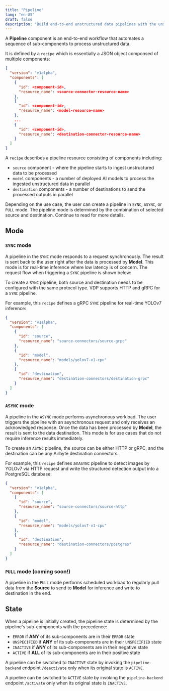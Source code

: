 ```yaml
---
title: "Pipeline"
lang: "en-US"
draft: false
description: "Build end-to-end unstructured data pipelines with the unstructured data ETL tool VDP https://github.com/instill-ai/vdp"
---
```


A **Pipeline** component is an end-to-end workflow that automates a sequence of sub-components to process unstructured data.

It is defined by a `recipe` which is essentially a JSON object componsed of multiple components:

```json
{
  "version": "v1alpha",
  "components": [
    {
      "id": <component-id>,
      "resource_name": <source-connector-resource-name>
    },
    {
      "id": <component-id>,
      "resource_name": <model-resource-name>
    },
    ...
    {
      "id": <component-id>,
      "resource_name": <destination-connector-resource-name>
    }
  ]
}
```

A `recipe` describes a pipeline resource consisting of components including:

- `source` component - where the pipeline starts to ingest unstructured data to be processed
- `model` components - a number of deployed AI models to process the ingested unstructured data in parallel
- `destination` components - a number of destinations to send the processed outputs in parallel

Depending on the use case, the user can create a pipeline in `SYNC`, `ASYNC`, or `PULL` mode. The pipeline mode is determined by the combination of selected source and destination. Continue to read for more details.

## Mode

### `SYNC` mode

A pipeline in the `SYNC` mode responds to a request synchronously. The result is sent back to the user right after the data is processed by **Model**. This mode is for real-time inference where low latency is of concern.
The request flow when triggering a `SYNC` pipeline is shown below:

<ZoomableImg
  src="/docs-assets/core-concepts/sync.svg"
  alt="SYNC pipeline mode"
/>

To create a `SYNC` pipeline, both source and destination needs to be configured with the same protocol type. VDP supports HTTP and gRPC for a `SYNC` pipeline.

For example, this `recipe` defines a gRPC `SYNC` pipeline for real-time YOLOv7 inference:

```json
{
  "version": "v1alpha",
  "components": [
    {
      "id": "source",
      "resource_name": "source-connectors/source-grpc"
    },
    {
      "id": "model",
      "resource_name": "models/yolov7-v1-cpu"
    },
    {
      "id": "destination",
      "resource_name": "destination-connectors/destination-grpc"
    }
  ]
}
```

### `ASYNC` mode

A pipeline in the `ASYNC` mode performs asynchronous workload. The user triggers the pipeline with an asynchronous request and only receives an acknowledged response.
Once the data has been processed by **Model**, the result is sent to the data destination. This mode is for use cases that do not require inference results immediately.

<ZoomableImg
  src="/docs-assets/core-concepts/async.svg"
  alt="ASYNC pipeline mode"
/>

To create an `ASYNC` pipeline, the source can be either HTTP or gRPC, and the destination can be any Airbyte destination connectors.

For example, this `recipe` defines an`ASYNC` pipeline to detect images by YOLOv7 via HTTP request and write the structured detection output into a PostgreSQL database:

```json
{
  "version": "v1alpha",
  "components": [
    {
      "id": "source",
      "resource_name": "source-connectors/source-http"
    },
    {
      "id": "model",
      "resource_name": "models/yolov7-v1-cpu"
    },
    {
      "id": "destination",
      "resource_name": "destination-connectors/postgres"
    }
  ]
}
```

### `PULL` mode (coming soon!)

A pipeline in the `PULL` mode performs scheduled workload to regularly pull data from the **Source** to send to **Model** for inference and write to destination in the end.

<ZoomableImg
  src="/docs-assets/core-concepts/pull.svg"
  alt="Pipeline PULL mode"
/>

## State

When a pipeline is initially created, the pipeline state is determined by the pipeline's sub-components with the precedence:

- `ERROR` if **ANY** of its sub-components are in their `ERROR` state
- `UNSPECIFIED` if **ANY** of its sub-components are in their `UNSPECIFIED` state
- `INACTIVE` if **ANY** of its sub-components are in their negative state
- `ACTIVE` if **ALL** of its sub-components are in their positive state

A pipeline can be switched to `INACTIVE` state by invoking the `pipeline-backend` endpoint `/deactivate` only when its original state is `ACTIVE`.

A pipeline can be switched to `ACTIVE` state by invoking the `pipeline-backend` endpoint `/activate` only when its original state is `INACTIVE`.

<div align="center">
  <ZoomableImg
    src="/docs-assets/core-concepts/pipeline-state.svg"
    alt="The finite-state-machine (FSM) diagram for the pipeline state transition logic"
    width="500px"
  />
</div>
